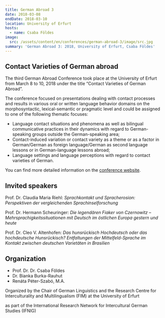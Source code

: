 ```yaml
---
title: German Abroad 3
date: 2018-03-08
endDate: 2018-03-10
location: University of Erfurt
hosts:
  - name: Csaba Földes
image:
  src: /assets/content/en/conferences/german-abroad-3/image/src.jpg
summary: 'German Abroad 3: 2018, University of Erfurt, Csaba Földes'
---
```

## Contact Varieties of German abroad

The third German Abroad Conference took place at the University of Erfurt from March 8 to 10, 2018 under the title “Contact Varieties of German Abroad”.

The conference focused on presentations dealing with contact processes and results in various oral or written language behavior domains on the morphosyntactic, lexical-semantic or pragmatic level and could be assigned to one of the following thematic focuses:

* Language contact situations and phenomena as well as bilingual communicative practices in their dynamics with regard to German-speaking groups outside the German-speaking area;
* Contact-induced variation or contact variety as a theme or as a factor in German/German as foreign language/German as second language lessons or in German-language lessons abroad;
* Language settings and language perceptions with regard to contact varieties of German.

You can find more detailed information on the [conference website](https://www.uni-erfurt.de/en/philosophische-fakultaet/seminare-professuren/sprachwissenschaft/chairs-of-linguistics/german-linguistics/german-abroad).

## Invited speakers

Prof. Dr. Claudia Maria Riehl: *Sprachkontakt und Spracherosion: Perspektiven der vergleichenden Sprachinselforschung*

Prof. Dr. Hermann Scheuringer: *Die legendären Fiaker von Czernowitz – Mehrsprachigkeitssituationen mit Deutsch im östlichen Europa gestern und heute*

Prof. Dr. Cleo V. Altenhofen: *Das hunsrückisch Hochdeutsch oder das hochdeutsche Hunsrückisch? Entfaltungen der Mittelfeld-Sprache im Kontakt zwischen deutschen Varietäten in Brasilien*

## Organization

* Prof. Dr. Dr. Csaba Földes
* Dr. Bianka Burka-Rauhut
* Renáta Péter-Szabó, M.A.

Organized by the Chair of German Linguistics and the Research Centre for Interculturality and Multilingualism (FIM) at the University of Erfurt

as part of the International Research Network for Intercultural German Studies (IFNIG)
